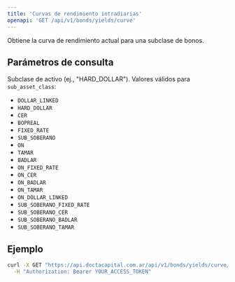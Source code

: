 ```yaml
---
title: 'Curvas de rendimiento intradiarias'
openapi: 'GET /api/v1/bonds/yields/curve'
---
```


<Note>
  Obtiene la curva de rendimiento actual para una subclase de bonos.
</Note>

## Parámetros de consulta

<ParamField query="sub_asset_class" type="string" required>
  Subclase de activo (ej., "HARD_DOLLAR").
</ParamField>

<Info>
Valores válidos para <code>sub_asset_class</code>:

- <code>DOLLAR_LINKED</code>
- <code>HARD_DOLLAR</code>
- <code>CER</code>
- <code>BOPREAL</code>
- <code>FIXED_RATE</code>
- <code>SUB_SOBERANO</code>
- <code>ON</code>
- <code>TAMAR</code>
- <code>BADLAR</code>
- <code>ON_FIXED_RATE</code>
- <code>ON_CER</code>
- <code>ON_BADLAR</code>
- <code>ON_TAMAR</code>
- <code>ON_DOLLAR_LINKED</code>
- <code>SUB_SOBERANO_FIXED_RATE</code>
- <code>SUB_SOBERANO_CER</code>
- <code>SUB_SOBERANO_BADLAR</code>
- <code>SUB_SOBERANO_TAMAR</code>
</Info>

## Ejemplo

```bash
curl -X GET "https://api.doctacapital.com.ar/api/v1/bonds/yields/curve/?sub_asset_class=HARD_DOLLAR" \
  -H "Authorization: Bearer YOUR_ACCESS_TOKEN"
```


